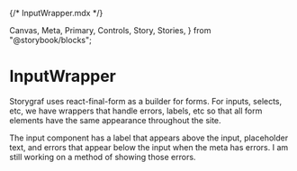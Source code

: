 {/* InputWrapper.mdx */}

  Canvas,
  Meta,
  Primary,
  Controls,
  Story,
  Stories,
} from "@storybook/blocks";


<Meta of={InputWrapper} />

# InputWrapper

Storygraf uses react-final-form as a builder for forms. For inputs, selects, etc, we have wrappers that handle errors, labels, etc so that all form elements have the same appearance throughout the site.

The input component has a label that appears above the input, placeholder text, and errors that appear below the input when the meta has errors. I am still working on a method of showing those errors.

<Primary />
<Controls />
<Stories />
